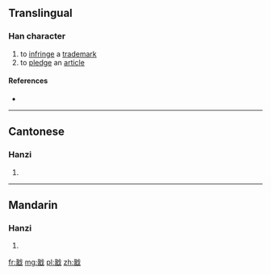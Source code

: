 ==Translingual==

===Han character===
{{Han char|rn=62|rad=戈|as=09|sn=13|four=1315<sub>0</sub>|canj=弓廿戈 (NTI)|ids=⿰[[盈]][[戈]]}}

# to [[infringe]] a [[trademark]]
# to [[pledge]] an [[article]]

====References====
* {{Han ref|kx=0413.241|dkj=11625|dj=0756.180|hdz=21409.060|uh=6224|ud=25124|bh=DD76|bd=56694}}

----

==Cantonese==

===Hanzi===
{{yue-hanzi|jyut=koi3|y=koi3}}

# {{defn|lang=yue|sort=戈09}}

----

==Mandarin==

===Hanzi===
{{cmn-hanzi|pin=[[gài]] ([[gai4]])|wg=kai<sup>4</sup>}}

# {{defn|lang=cmn|sort=戈09}}

[[fr:戤]]
[[mg:戤]]
[[pl:戤]]
[[zh:戤]]